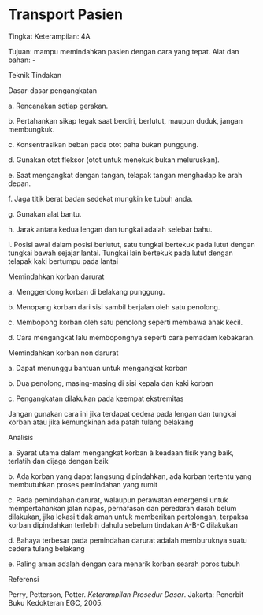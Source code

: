 # Transport Pasien

Tingkat Keterampilan: 4A

Tujuan: mampu memindahkan pasien dengan cara yang tepat. Alat dan bahan: -

Teknik Tindakan

Dasar-dasar pengangkatan

a. Rencanakan setiap gerakan.

b. Pertahankan sikap tegak saat berdiri, berlutut, maupun duduk, jangan membungkuk.

c. Konsentrasikan beban pada otot paha bukan punggung.

d. Gunakan otot fleksor (otot untuk menekuk bukan meluruskan).

e. Saat mengangkat dengan tangan, telapak tangan menghadap ke arah depan.

f. Jaga titik berat badan sedekat mungkin ke tubuh anda.

g. Gunakan alat bantu.

h. Jarak antara kedua lengan dan tungkai adalah selebar bahu.

 

i. Posisi awal dalam posisi berlutut, satu tungkai bertekuk pada lutut dengan tungkai bawah sejajar lantai. Tungkai lain bertekuk pada lutut dengan telapak kaki bertumpu pada lantai

Memindahkan korban darurat

a. Menggendong korban di belakang punggung.

b. Menopang korban dari sisi sambil berjalan oleh satu penolong.

c. Membopong korban oleh satu penolong seperti membawa anak kecil.

d. Cara mengangkat lalu membopongnya seperti cara pemadam kebakaran.

Memindahkan korban non darurat

a. Dapat menunggu bantuan untuk mengangkat korban

b. Dua penolong, masing-masing di sisi kepala dan kaki korban

c. Pengangkatan dilakukan pada keempat ekstremitas

Jangan gunakan cara ini jika terdapat cedera pada lengan dan tungkai korban atau jika kemungkinan ada patah tulang belakang

Analisis

a. Syarat utama dalam mengangkat korban à keadaan fisik yang baik, terlatih dan dijaga dengan baik

b. Ada korban yang dapat langsung dipindahkan, ada korban tertentu yang membutuhkan proses pemindahan yang rumit

c. Pada pemindahan darurat, walaupun perawatan emergensi untuk mempertahankan jalan napas, pernafasan dan peredaran darah belum dilakukan, jika lokasi tidak aman untuk memberikan pertolongan, terpaksa korban dipindahkan terlebih dahulu sebelum tindakan A-B-C dilakukan

d. Bahaya terbesar pada pemindahan darurat adalah memburuknya suatu cedera tulang belakang

e. Paling aman adalah dengan cara menarik korban searah poros tubuh

Referensi

Perry, Petterson, Potter. _Keterampilan Prosedur Dasar_. Jakarta: Penerbit Buku Kedokteran EGC, 2005.

 